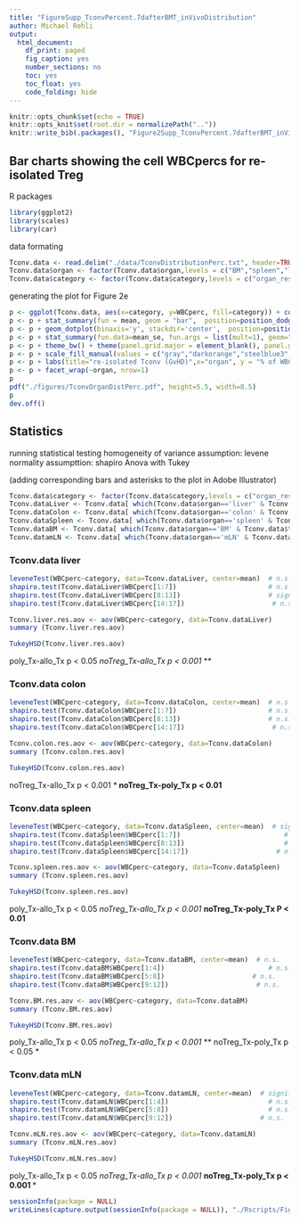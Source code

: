 ```yaml
---
title: "FigureSupp_TconvPercent.7dafterBMT_inVivoDistribution"
author: Michael Rehli
output: 
  html_document:
    df_print: paged
    fig_caption: yes
    number_sections: no
    toc: yes
    toc_float: yes
    code_folding: hide
---                                                   
```



```r
knitr::opts_chunk$set(echo = TRUE)
knitr::opts_knit$set(root.dir = normalizePath(".."))
knitr::write_bib(.packages(), "Figure2Supp_TconvPercent.7dafterBMT_inVivoDistribution.packages.bib")
```

## Bar charts showing the cell WBCpercs for re-isolated Treg 

R packages

```r
library(ggplot2)
library(scales)
library(car)
```

data formating 

```r
Tconv.data <- read.delim("./data/TconvDistributionPerc.txt", header=TRUE)
Tconv.data$organ <- factor(Tconv.data$organ,levels = c("BM","spleen","liver","mLN","colon"))
Tconv.data$category <- factor(Tconv.data$category,levels = c("organ_resident","allo_Tx","poly_Tx","noTreg_Tx"))
```

generating the plot for Figure 2e

```r
p <- ggplot(Tconv.data, aes(x=category, y=WBCperc, fill=category)) + coord_cartesian(ylim = c(0,100))
p <- p + stat_summary(fun = mean, geom = "bar",  position=position_dodge(.9))
p <- p + geom_dotplot(binaxis='y', stackdir='center',  position=position_dodge(.9), dotsize=4, stackratio = 1, binwidth=1) 
p <- p + stat_summary(fun.data=mean_se, fun.args = list(mult=1), geom="errorbar", color="black", size=0.5, width = 0.6, position=position_dodge(.9))
p <- p + theme_bw() + theme(panel.grid.major = element_blank(), panel.grid.minor = element_blank(), axis.text.x = element_text(angle = 90, vjust = 0.5, hjust=1, color="black"), text = element_text(size = 24))
p <- p + scale_fill_manual(values = c("gray","darkorange","steelblue3","firebrick3"))
p <- p + labs(title="re-isolated Tconv (GvHD)",x="organ", y = "% of WBC")
p <- p + facet_wrap(~organ, nrow=1)
p
pdf("./figures/TconvOrganDistPerc.pdf", height=5.5, width=8.5)
p
dev.off()

```

## Statistics

running statistical testing 
homogeneity of variance assumption: levene
normality assumpttion: shapiro
Anova with Tukey

(adding corresponding bars and asterisks to the plot in Adobe Illustrator)

```r
Tconv.data$category <- factor(Tconv.data$category,levels = c("organ_resident","allo_Tx","poly_Tx","noTreg_Tx"))
Tconv.dataLiver <- Tconv.data[ which(Tconv.data$organ=='liver' & Tconv.data$type=='Tx'), ]
Tconv.dataColon <- Tconv.data[ which(Tconv.data$organ=='colon' & Tconv.data$type=='Tx'), ]
Tconv.dataSpleen <- Tconv.data[ which(Tconv.data$organ=='spleen' & Tconv.data$type=='Tx'), ]
Tconv.dataBM <- Tconv.data[ which(Tconv.data$organ=='BM' & Tconv.data$type=='Tx'), ]
Tconv.datamLN <- Tconv.data[ which(Tconv.data$organ=='mLN' & Tconv.data$type=='Tx'), ]
```

### Tconv.data liver

```r
leveneTest(WBCperc~category, data=Tconv.dataLiver, center=mean)  # n.s.
shapiro.test(Tconv.dataLiver$WBCperc[1:7]) 						 # n.s.
shapiro.test(Tconv.dataLiver$WBCperc[8:13])						 # sign.
shapiro.test(Tconv.dataLiver$WBCperc[14:17])                      # n.s.
```

```r
Tconv.liver.res.aov <- aov(WBCperc~category, data=Tconv.dataLiver)
summary (Tconv.liver.res.aov)
```

```r
TukeyHSD(Tconv.liver.res.aov)
```

poly_Tx-allo_Tx   p < 0.05 *
noTreg_Tx-allo_Tx p < 0.001 ***


### Tconv.data colon

```r
leveneTest(WBCperc~category, data=Tconv.dataColon, center=mean)  # n.s.
shapiro.test(Tconv.dataColon$WBCperc[1:7]) 						 # n.s.
shapiro.test(Tconv.dataColon$WBCperc[8:13])						 # n.s.
shapiro.test(Tconv.dataColon$WBCperc[14:17])                      # n.s.
```

```r
Tconv.colon.res.aov <- aov(WBCperc~category, data=Tconv.dataColon)
summary (Tconv.colon.res.aov)
```

```r
TukeyHSD(Tconv.colon.res.aov)
```

noTreg_Tx-allo_Tx p < 0.001 ***
noTreg_Tx-poly_Tx p < 0.01 **


### Tconv.data spleen

```r
leveneTest(WBCperc~category, data=Tconv.dataSpleen, center=mean)  # sign
shapiro.test(Tconv.dataSpleen$WBCperc[1:7]) 						 # sign
shapiro.test(Tconv.dataSpleen$WBCperc[8:13])						 # n.s.
shapiro.test(Tconv.dataSpleen$WBCperc[14:17])                      # n.s.
```

```r
Tconv.spleen.res.aov <- aov(WBCperc~category, data=Tconv.dataSpleen)
summary (Tconv.spleen.res.aov)
```

```r
TukeyHSD(Tconv.spleen.res.aov)
```

poly_Tx-allo_Tx    p < 0.05 *
noTreg_Tx-allo_Tx  p < 0.001 ***
noTreg_Tx-poly_Tx  P < 0.01 **



### Tconv.data BM

```r
leveneTest(WBCperc~category, data=Tconv.dataBM, center=mean)  # n.s.
shapiro.test(Tconv.dataBM$WBCperc[1:4]) 						 # n.s.
shapiro.test(Tconv.dataBM$WBCperc[5:8])						 # n.s.
shapiro.test(Tconv.dataBM$WBCperc[9:12])                      # n.s.
```

```r
Tconv.BM.res.aov <- aov(WBCperc~category, data=Tconv.dataBM)
summary (Tconv.BM.res.aov)
```

```r
TukeyHSD(Tconv.BM.res.aov)
```

poly_Tx-allo_Tx   p < 0.05 *
noTreg_Tx-allo_Tx  p < 0.001 ***
noTreg_Tx-poly_Tx p < 0.05 *


### Tconv.data mLN

```r
leveneTest(WBCperc~category, data=Tconv.datamLN, center=mean)  # significant
shapiro.test(Tconv.datamLN$WBCperc[1:4]) 						 # n.s.
shapiro.test(Tconv.datamLN$WBCperc[5:8])						 # n.s.
shapiro.test(Tconv.datamLN$WBCperc[9:12])                      # n.s.
```

```r
Tconv.mLN.res.aov <- aov(WBCperc~category, data=Tconv.datamLN)
summary (Tconv.mLN.res.aov)
```

```r
TukeyHSD(Tconv.mLN.res.aov)
```

poly_Tx-allo_Tx   p < 0.05 *
noTreg_Tx-allo_Tx  p < 0.001 ***
noTreg_Tx-poly_Tx p < 0.001 ***



```r
sessionInfo(package = NULL)
writeLines(capture.output(sessionInfo(package = NULL)), "./Rscripts/Figure2Supp_TconvPercent.7dafterBMT_inVivoDistribution_SessionInfo.txt")
```





